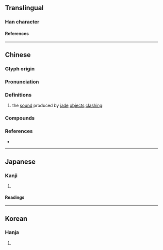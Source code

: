 {{character info}}
==Translingual==

===Han character===
{{Han char|rn=96|rad=玉|as=08|asc=06|sn=12|snc=10|four=12157|canj=MGBSD,MGNSD|ids=⿰𤣩争(G),⿰𤣩爭(HTJK)}}

====References====
{{Han ref|kx=0734.210|dkj=21060|dj=1146.220|hdz=21112.100|uh=7424}}

----

==Chinese==
{{zh-forms|s=琤}}

===Glyph origin===
{{Han etym}}

===Pronunciation===
{{zh-pron
|m=chēng
|c=zaang1,zang1,saang1
|mc=y
|oc=y
|ma=
|cat=n
}}

===Definitions===
{{zh-hanzi}}

# the [[sound]] produced by [[jade]] [[object]]s [[clash]]ing

===Compounds===
{{zh-der|琤琤}}

===References===
* {{R:twedu|B02639}}

----

==Japanese==

===Kanji===
{{ja-kanji|grade=|rs=玉08}}

# {{rfdef|ja|sort=玉08}}

====Readings====
{{ja-readings|on=[[そう]] (sō), [[しょう]] (shō)|kun=}}

----

==Korean==

===Hanja===
{{ko-hanja|hangeul=쟁|eumhun=|rv=jaeng|mr=chaeng|y=cayng}}

# {{rfdef|ko|sort=玉08}}
